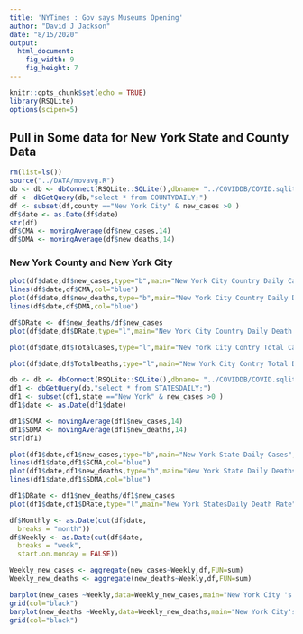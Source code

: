 ```yaml
---
title: 'NYTimes : Gov says Museums Opening'
author: "David J Jackson"
date: "8/15/2020"
output: 
  html_document: 
    fig_width: 9
    fig_height: 7
---
```


```r
knitr::opts_chunk$set(echo = TRUE)
library(RSQLite)
options(scipen=5)
```

## Pull in Some data for New York State and County Data

```r
rm(list=ls())
source("../DATA/movavg.R")
db <- db <- dbConnect(RSQLite::SQLite(),dbname= "../COVIDDB/COVID.sqlite3")
df <- dbGetQuery(db,"select * from COUNTYDAILY;")
df <- subset(df,county =="New York City" & new_cases >0 )
df$date <- as.Date(df$date)
str(df)
df$CMA <- movingAverage(df$new_cases,14)
df$DMA <- movingAverage(df$new_deaths,14)

```

### New York County and New York City

```r
plot(df$date,df$new_cases,type="b",main="New York City Country Daily Cases",col="red")
lines(df$date,df$CMA,col="blue")
plot(df$date,df$new_deaths,type="b",main="New York City Country Daily Deaths")
lines(df$date,df$DMA,col="blue")

```
```r
df$DRate <- df$new_deaths/df$new_cases
plot(df$date,df$DRate,type="l",main="New York City Country Daily Death Rate",col="red")
```
```r
plot(df$date,df$TotalCases,type="l",main="New York City Contry Total Cases",col="red")

plot(df$date,df$TotalDeaths,type="l",main="New York City Contry Total Deaths",col="red")
```
```r
db <- db <- dbConnect(RSQLite::SQLite(),dbname= "../COVIDDB/COVID.sqlite3")
df1 <- dbGetQuery(db,"select * from STATESDAILY;")
df1 <- subset(df1,state =="New York" & new_cases >0 )
df1$date <- as.Date(df1$date)

df1$SCMA <- movingAverage(df1$new_cases,14)
df1$SDMA <- movingAverage(df1$new_deaths,14)
str(df1)
```

```r
plot(df1$date,df1$new_cases,type="b",main="New York State Daily Cases",col="red")
lines(df1$date,df1$SCMA,col="blue")
plot(df1$date,df1$new_deaths,type="b",main="New York State Daily Deaths")
lines(df1$date,df1$SDMA,col="blue")

```
```r
df1$DRate <- df1$new_deaths/df1$new_cases
plot(df1$date,df1$DRate,type="l",main="New York StatesDaily Death Rate",col="red")
```

```r
df$Monthly <- as.Date(cut(df$date,
  breaks = "month"))
df$Weekly <- as.Date(cut(df$date,
  breaks = "week",
  start.on.monday = FALSE))

```
```r
Weekly_new_cases <- aggregate(new_cases~Weekly,df,FUN=sum)
Weekly_new_deaths <- aggregate(new_deaths~Weekly,df,FUN=sum)

```
```r
barplot(new_cases ~Weekly,data=Weekly_new_cases,main="New York City 's Weekly Barplot of Cases",xlab="Date",ylab="Cases")
grid(col="black")
barplot(new_deaths ~Weekly,data=Weekly_new_deaths,main="New York City's Weekly Barplot of Deaths",xlab="Date",ylab="Deaths")
grid(col="black")
```
